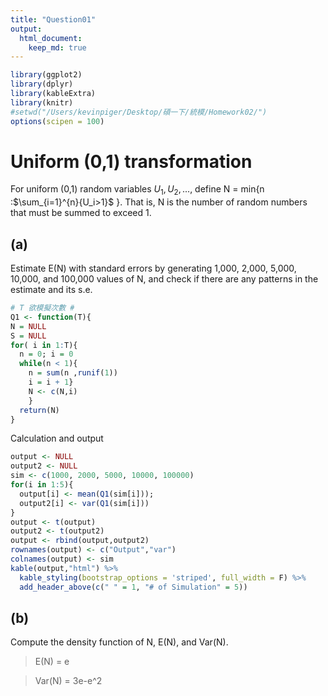 ```yaml
---
title: "Question01"
output: 
  html_document:
    keep_md: true
---
```

```r
library(ggplot2)
library(dplyr)
library(kableExtra)
library(knitr)
#setwd("/Users/kevinpiger/Desktop/碩一下/統模/Homework02/")
options(scipen = 100)
```

# Uniform (0,1) transformation
For uniform (0,1) random variables $U_1,U_2, ... ,$ define N = min{n :$\sum_{i=1}^{n}{U_i>1}$ }.
That is, N is the number of random numbers that must be summed to exceed 1.

## (a) 
Estimate E(N) with standard errors by generating 1,000, 2,000, 5,000, 10,000,
and 100,000 values of N, and check if there are any patterns in the estimate and its s.e.
```r
# T 欲模擬次數 #
Q1 <- function(T){
N = NULL
S = NULL
for( i in 1:T){
  n = 0; i = 0
  while(n < 1){
    n = sum(n ,runif(1))
    i = i + 1}
    N <- c(N,i)
    }
  return(N)
}
```

Calculation and output
```r
output <- NULL
output2 <- NULL
sim <- c(1000, 2000, 5000, 10000, 100000)
for(i in 1:5){
  output[i] <- mean(Q1(sim[i]));
  output2[i] <- var(Q1(sim[i]))
}
output <- t(output)
output2 <- t(output2)
output <- rbind(output,output2)
rownames(output) <- c("Output","var")
colnames(output) <- sim
kable(output,"html") %>% 
  kable_styling(bootstrap_options = 'striped', full_width = F) %>% 
  add_header_above(c(" " = 1, "# of Simulation" = 5))
```

## (b) 
Compute the density function of N, E(N), and Var(N).

>E(N) = e

>Var(N) = 3e-e^2